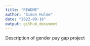 ```yaml
---
title: "README"
author: "Simon Hulme"
date: "2022-09-16"
output: github_document
---
```


Description of gender pay gap project
